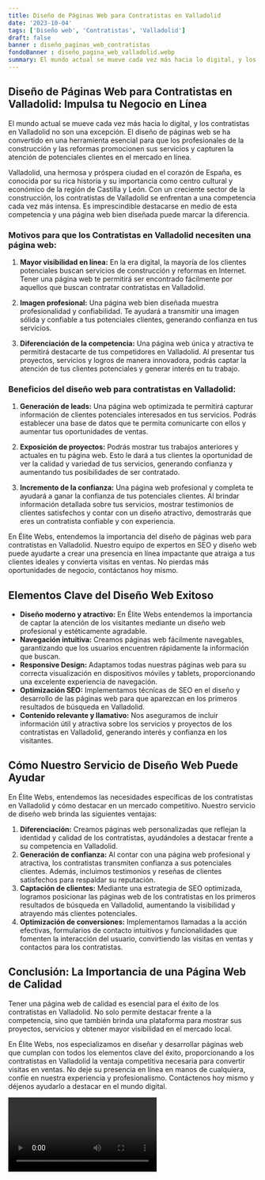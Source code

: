 ```yaml
---
title: Diseño de Páginas Web para Contratistas en Valladolid
date: '2023-10-04'
tags: ['Diseño web', 'Contratistas', 'Valladolid']
draft: false
banner : diseño_paginas_web_contratistas
fondoBanner : diseño_pagina_web_valladolid.webp
summary: El mundo actual se mueve cada vez más hacia lo digital, y los contratistas en Valladolid no son una excepción. El diseño de páginas web se ha convertido en una herramienta esencial para que los profesionales de la construcción y las reformas promocionen sus servicios y capturen la atención de potenciales clientes en el mercado en línea.
---
```


## Diseño de Páginas Web para Contratistas en Valladolid: Impulsa tu Negocio en Línea

El mundo actual se mueve cada vez más hacia lo digital, y los contratistas en Valladolid no son una excepción. El diseño de páginas web se ha convertido en una herramienta esencial para que los profesionales de la construcción y las reformas promocionen sus servicios y capturen la atención de potenciales clientes en el mercado en línea.

Valladolid, una hermosa y próspera ciudad en el corazón de España, es conocida por su rica historia y su importancia como centro cultural y económico de la región de Castilla y León. Con un creciente sector de la construcción, los contratistas de Valladolid se enfrentan a una competencia cada vez más intensa. Es imprescindible destacarse en medio de esta competencia y una página web bien diseñada puede marcar la diferencia.

### Motivos para que los Contratistas en Valladolid necesiten una página web:

1. **Mayor visibilidad en línea:** En la era digital, la mayoría de los clientes potenciales buscan servicios de construcción y reformas en Internet. Tener una página web te permitirá ser encontrado fácilmente por aquellos que buscan contratar contratistas en Valladolid.

2. **Imagen profesional:** Una página web bien diseñada muestra profesionalidad y confiabilidad. Te ayudará a transmitir una imagen sólida y confiable a tus potenciales clientes, generando confianza en tus servicios.

3. **Diferenciación de la competencia:** Una página web única y atractiva te permitirá destacarte de tus competidores en Valladolid. Al presentar tus proyectos, servicios y logros de manera innovadora, podrás captar la atención de tus clientes potenciales y generar interés en tu trabajo.

### Beneficios del diseño web para contratistas en Valladolid:

1. **Generación de leads:** Una página web optimizada te permitirá capturar información de clientes potenciales interesados en tus servicios. Podrás establecer una base de datos que te permita comunicarte con ellos y aumentar tus oportunidades de ventas.

2. **Exposición de proyectos:** Podrás mostrar tus trabajos anteriores y actuales en tu página web. Esto le dará a tus clientes la oportunidad de ver la calidad y variedad de tus servicios, generando confianza y aumentando tus posibilidades de ser contratado.

3. **Incremento de la confianza:** Una página web profesional y completa te ayudará a ganar la confianza de tus potenciales clientes. Al brindar información detallada sobre tus servicios, mostrar testimonios de clientes satisfechos y contar con un diseño atractivo, demostrarás que eres un contratista confiable y con experiencia.

En Élite Webs, entendemos la importancia del diseño de páginas web para contratistas en Valladolid. Nuestro equipo de expertos en SEO y diseño web puede ayudarte a crear una presencia en línea impactante que atraiga a tus clientes ideales y convierta visitas en ventas. No pierdas más oportunidades de negocio, contáctanos hoy mismo.

<GifSeo />

<Cta />

## Elementos Clave del Diseño Web Exitoso

- **Diseño moderno y atractivo:** En Élite Webs entendemos la importancia de captar la atención de los visitantes mediante un diseño web profesional y estéticamente agradable.
- **Navegación intuitiva:** Creamos páginas web fácilmente navegables, garantizando que los usuarios encuentren rápidamente la información que buscan.
- **Responsive Design:** Adaptamos todas nuestras páginas web para su correcta visualización en dispositivos móviles y tablets, proporcionando una excelente experiencia de navegación.
- **Optimización SEO:** Implementamos técnicas de SEO en el diseño y desarrollo de las páginas web para que aparezcan en los primeros resultados de búsqueda en Valladolid.
- **Contenido relevante y llamativo:** Nos aseguramos de incluir información útil y atractiva sobre los servicios y proyectos de los contratistas en Valladolid, generando interés y confianza en los visitantes.

## Cómo Nuestro Servicio de Diseño Web Puede Ayudar

En Élite Webs, entendemos las necesidades específicas de los contratistas en Valladolid y cómo destacar en un mercado competitivo. Nuestro servicio de diseño web brinda las siguientes ventajas:

1. **Diferenciación:** Creamos páginas web personalizadas que reflejan la identidad y calidad de los contratistas, ayudándoles a destacar frente a su competencia en Valladolid.
2. **Generación de confianza:** Al contar con una página web profesional y atractiva, los contratistas transmiten confianza a sus potenciales clientes. Además, incluimos testimonios y reseñas de clientes satisfechos para respaldar su reputación.
3. **Captación de clientes:** Mediante una estrategia de SEO optimizada, logramos posicionar las páginas web de los contratistas en los primeros resultados de búsqueda en Valladolid, aumentando la visibilidad y atrayendo más clientes potenciales.
4. **Optimización de conversiones:** Implementamos llamadas a la acción efectivas, formularios de contacto intuitivos y funcionalidades que fomenten la interacción del usuario, convirtiendo las visitas en ventas y contactos para los contratistas.

## Conclusión: La Importancia de una Página Web de Calidad

Tener una página web de calidad es esencial para el éxito de los contratistas en Valladolid. No solo permite destacar frente a la competencia, sino que también brinda una plataforma para mostrar sus proyectos, servicios y obtener mayor visibilidad en el mercado local.

En Élite Webs, nos especializamos en diseñar y desarrollar páginas web que cumplan con todos los elementos clave del éxito, proporcionando a los contratistas en Valladolid la ventaja competitiva necesaria para convertir visitas en ventas. No deje su presencia en línea en manos de cualquiera, confíe en nuestra experiencia y profesionalismo. Contáctenos hoy mismo y déjenos ayudarlo a destacar en el mundo digital.

<Video />

<CtaBot job='Contratistas' city='Valladolid'/>

<Gmaps query='Valladolid+españa+maps' />